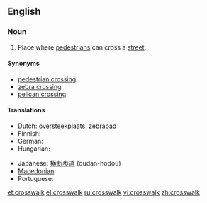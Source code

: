 ==English==

===Noun===
{{wikipedia}}
{{en-noun}}

# {{US}} Place where [[pedestrian]]s can cross a [[street]].

====Synonyms====
* [[pedestrian crossing]]
* [[zebra crossing]]
* [[pelican crossing]]

====Translations====
{{trans-top|place where pedestrians can cross a street}}
* Dutch: [[oversteekplaats]], [[zebrapad]] {{n}}
* Finnish: {{t+|fi|suojatie}}
* German: {{t+|de|Zebrastreifen|m}}
* Hungarian: {{t+|hu|gyalogátkelőhely}}
{{trans-mid}}
* Japanese: [[横断歩道]] (oudan-hodou)
* [[Macedonian]]: {{t|mk|пешачки премин|m|tr=péšački prémin|sc=Cyrl}}
* Portuguese: {{t+|pt|faixa de pedestres|f}}
{{trans-bottom}}

[[et:crosswalk]]
[[el:crosswalk]]
[[ru:crosswalk]]
[[vi:crosswalk]]
[[zh:crosswalk]]